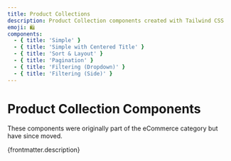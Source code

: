 ```yaml
---
title: Product Collections
description: Product Collection components created with Tailwind CSS
emoji: 🛍
components:
  - { title: 'Simple' }
  - { title: 'Simple with Centered Title' }
  - { title: 'Sort & Layout' }
  - { title: 'Pagination' }
  - { title: 'Filtering (Dropdown)' }
  - { title: 'Filtering (Side)' }
---
```


# Product Collection Components

<div class="max-w-prose text-pretty">
  These components were originally part of the eCommerce category but have since moved.
</div>

<p>{frontmatter.description}</p>

<CollectionList componentsData={componentsData} />
